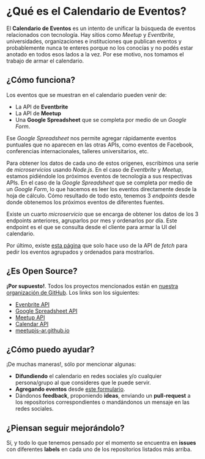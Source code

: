 
# ¿Qué es el Calendario de Eventos?

El **Calendario de Eventos** es un intento de unificar la búsqueda de eventos relacionados con tecnología. Hay sitios como _Meetup_ y _Eventbrite_, universidades, organizaciones e instituciones que publican eventos y probablemente nunca te enteres porque no los conocías y no podés estar anotado en todos esos lados a la vez. Por ese motivo, nos tomamos el trabajo de armar el calendario.

## ¿Cómo funciona?

Los eventos que se muestran en el calendario pueden venir de:

- La API de **Eventbrite**
- La API de **Meetup**
- Una **Google Spreadsheet** que se completa por medio de un _Google Form_.

Ese _Google Spreadsheet_ nos permite agregar rápidamente eventos puntuales que no aparecen en las otras APIs, como eventos de Facebook, conferencias internacionales, talleres universitarios, etc.

Para obtener los datos de cada uno de estos orígenes, escribimos una serie de _microservicios_ usando _Node.js_. En el caso de _Eventbrite_ y _Meetup_, estamos pidiéndole los próximos eventos de tecnología a sus respectivas APIs. En el caso de la _Google Spreadsheet_ que se completa por medio de un _Google Form_, lo que hacemos es leer los eventos directamente desde la hoja de cálculo. Cómo resultado de todo esto, tenemos 3 _endpoints_ desde donde obtenemos los próximos eventos de diferentes fuentes.

Existe un cuarto _microservicio_ que se encarga de obtener los datos de los 3 endpoints anteriores, agruparlos por mes y ordenarlos por día. Este endpoint es el que se consulta desde el cliente para armar la UI del calendario.

Por último, existe [esta página](https://meetupjs.com.ar/calendario) que solo hace uso de la API de _fetch_ para pedir los eventos agrupados y ordenados para mostrarlos.

## ¿Es Open Source?

**¡Por supuesto!**. Todos los proyectos mencionados están en [nuestra organización de GitHub](https://github.com/meetupjs-ar). Los links son los siguientes:

- [Evenbrite API](https://github.com/meetupjs-ar/eventbrite-api)
- [Google Spreadsheet API](https://github.com/meetupjs-ar/google-spreadsheet-api)
- [Meetup API](https://github.com/meetupjs-ar/meetup-api)
- [Calendar API](https://github.com/meetupjs-ar/calendar-api)
- [meetupjs-ar.github.io](https://github.com/meetupjs-ar/meetupjs-ar.github.io)

## ¿Cómo puedo ayudar?

¡De muchas maneras!, sólo por mencionar algunas:

- **Difundiendo** el calendario en redes sociales y/o cualquier persona/grupo al que consideres que le puede servir.
- **Agregando eventos** desde [este formulario](https://goo.gl/forms/Ss5X2SHWSq0Hj1Km1).
- Dándonos **feedback**, proponiendo **ideas**, enviando un **pull-request** a los repositorios correspondientes o mandándonos un mensaje en las redes sociales.

## ¿Piensan seguir mejorándolo?

Sí, y todo lo que tenemos pensado por el momento se encuentra en **issues** con diferentes **labels** en cada uno de los repositorios listados más arriba.
